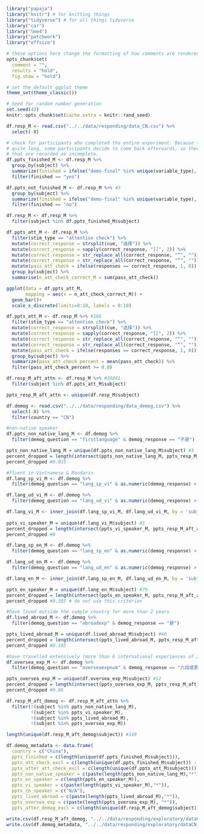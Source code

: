 
```r
library("papaja")
library("knitr") # for knitting things
library("tidyverse") # for all things tidyverse
library("car")
library("lme4")
library("patchwork")
library("effsize")

# these options here change the formatting of how comments are rendered
opts_chunk$set(
  comment = "",
  results = "hold",
  fig.show = "hold")

# set the default ggplot theme 
theme_set(theme_classic())
```

```r
# Seed for random number generation
set.seed(42)
knitr::opts_chunk$set(cache.extra = knitr::rand_seed)
```

```r
df.resp_M <- read.csv("../../data/responding/data_CN.csv") %>%
  select(-X)

# check for participants who completed the entire experiment. Because the experiment is
# quite long, some participants decide to come back afterwards, so there are a few files
# that are recorded as incomplete. 
df.ppts_finished_M <- df.resp_M %>% 
  group_by(subject) %>%
  summarize(finished = ifelse("demo-final" %in% unique(variable_type), "yes", "no")) %>%
  filter(finished == "yes")

df.ppts_not_finished_M <- df.resp_M %>% #3
  group_by(subject) %>%
  summarize(finished = ifelse("demo-final" %in% unique(variable_type), "yes", "no")) %>%
  filter(finished == "no")

df.resp_M <- df.resp_M %>%
  filter(subject %in% df.ppts_finished_M$subject) 

df.ppts_att_M <- df.resp_M %>%
  filter(stim_type == "attention check") %>%
  mutate(correct_response = strsplit(cue, "选择")) %>%
  mutate(correct_response = sapply(correct_response, "[[", 2)) %>%
  mutate(correct_response = str_replace_all(correct_response, "“", "")) %>%
  mutate(correct_response = str_replace_all(correct_response, "”", "")) %>%
  mutate(pass_att_check = ifelse(responses == correct_response, 1, 0)) %>%
  group_by(subject) %>%
  summarise(n_att_check_correct_M = sum(pass_att_check)) 

ggplot(data = df.ppts_att_M, 
       mapping = aes(x = n_att_check_correct_M)) + 
  geom_bar()+ 
  scale_x_discrete(limits=0:10, labels = 0:10)

df.ppts_att_M <- df.resp_M %>% #166
  filter(stim_type == "attention check") %>%
  mutate(correct_response = strsplit(cue, "选择")) %>%
  mutate(correct_response = sapply(correct_response, "[[", 2)) %>%
  mutate(correct_response = str_replace_all(correct_response, "“", "")) %>%
  mutate(correct_response = str_replace_all(correct_response, "”", "")) %>%
  mutate(pass_att_check = ifelse(responses == correct_response, 1, 0)) %>%
  group_by(subject) %>%
  summarize(pass_att_check_percent = mean(pass_att_check)) %>%
  filter(pass_att_check_percent >= 0.8)

df.resp_M_aft_attn <- df.resp_M %>% #38841
  filter(subject %in% df.ppts_att_M$subject) 

ppts_resp_M_aft_attn <- unique(df.resp_M$subject)
```

```r
df.demog <- read.csv("../../data/responding/data_demog.csv") %>%
  select(-X) %>%
  filter(country == "CN")
```


```r
#non-native speaker
df.ppts_non_native_lang_M <- df.demog %>%
  filter(demog_question == "firstlanguage" & demog_response == "不是")

ppts_non_native_lang_M = unique(df.ppts_non_native_lang_M$subject) #3
percent_dropped = length(intersect(ppts_non_native_lang_M, ppts_resp_M_aft_attn)) / length(ppts_resp_M_aft_attn)
percent_dropped #0.015

#fluent in Vietnamese & Mandarin
df.lang_sp_vi_M <- df.demog %>%
  filter(demog_question == "lang_sp_vi" & as.numeric(demog_response) > 4)

df.lang_ud_vi_M <- df.demog %>%
  filter(demog_question == "lang_ud_vi" & as.numeric(demog_response) > 4)

df.lang_vi_M <- inner_join(df.lang_sp_vi_M, df.lang_ud_vi_M, by = 'subject')
         
ppts_vi_speaker_M = unique(df.lang_vi_M$subject) #1
percent_dropped = length(intersect(ppts_vi_speaker_M, ppts_resp_M_aft_attn)) / length(ppts_resp_M_aft_attn)
percent_dropped #0

df.lang_sp_en_M <- df.demog %>%
  filter(demog_question == "lang_sp_en" & as.numeric(demog_response) > 4)

df.lang_ud_en_M <- df.demog %>%
  filter(demog_question == "lang_ud_en" & as.numeric(demog_response) > 4)

df.lang_en_M <- inner_join(df.lang_sp_en_M, df.lang_ud_en_M, by = 'subject')

ppts_en_speaker_M = unique(df.lang_en_M$subject) #79
percent_dropped = length(intersect(ppts_en_speaker_M, ppts_resp_M_aft_attn)) / length(ppts_resp_M_aft_attn)
percent_dropped #0.385 # do not use this criterion

#have lived outside the sample country for more than 2 years
df.lived_abroad_M <- df.demog %>%
  filter(demog_question == "abroadexp" & demog_response == "是")

ppts_lived_abroad_M = unique(df.lived_abroad_M$subject) #40
percent_dropped = length(intersect(ppts_lived_abroad_M, ppts_resp_M_aft_attn)) / length(ppts_resp_M_aft_attn)
percent_dropped #0.185

#have travelled extensively (more than 6 international experiences of 2 days or longer)
df.oversea_exp_M <- df.demog %>%
  filter(demog_question == "overseaexpnum" & demog_response == "六段或更多国际经历")

ppts_oversea_exp_M = unique(df.oversea_exp_M$subject) #12
percent_dropped = length(intersect(ppts_oversea_exp_M, ppts_resp_M_aft_attn)) / length(ppts_resp_M_aft_attn)
percent_dropped #0.06

df.resp_M_aft_demog <- df.resp_M_aft_attn %>%
  filter(!(subject %in% ppts_non_native_lang_M),
         !(subject %in% ppts_vi_speaker_M), 
         !(subject %in% ppts_lived_abroad_M), 
         !(subject %in% ppts_oversea_exp_M))

length(unique(df.resp_M_aft_demog$subject)) #149
```

```r
df.demog_metadata <- data.frame(
  country = c("China"),
  ppts_finished = c(length(unique(df.ppts_finished_M$subject))),
  ppts_att_check_excl = c(length(unique(df.ppts_finished_M$subject)) - length(unique(df.ppts_att_M$subject))), 
  ppts_after_att_check_excl = c(length(unique(df.ppts_att_M$subject))),
  ppts_non_native_speaker = c(paste(length(ppts_non_native_lang_M),"*")), 
  ppts_en_speaker = c(length(ppts_en_speaker_M)), 
  ppts_vi_speaker = c(paste(length(ppts_vi_speaker_M),"*")),
  ppts_zh_speaker = c("N/A"), 
  ppts_lived_abroad = c(paste(length(ppts_lived_abroad_M),"*")), 
  ppts_oversea_exp = c(paste(length(ppts_oversea_exp_M), "*")),
  ppts_after_demog_excl = c(length(unique(df.resp_M_aft_demog$subject))))
```


```r
write.csv(df.resp_M_aft_demog, "../../data/responding/exploratory/dataCN_excl.csv")
write.csv(df.demog_metadata, "../../data/responding/exploratory/dataCN_excl_metadata.csv")
```

